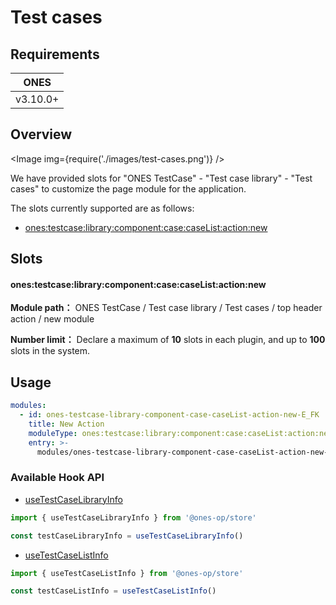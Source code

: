 # Test cases

## Requirements

|   ONES   |
| :------: |
| v3.10.0+ |

## Overview

<Image img={require('./images/test-cases.png')} />

We have provided slots for "ONES TestCase" - "Test case library" - "Test cases" to customize the page module for the application.

The slots currently supported are as follows:

- [ones:testcase:library:component:case:caseList:action:new](#onestestcaselibrarycomponentcasecaselistactionnew)

## Slots

#### ones:testcase:library:component:case:caseList:action:new

**Module path：** ONES TestCase / Test case library / Test cases / top header action / new module

**Number limit：** Declare a maximum of **10** slots in each plugin, and up to **100** slots in the system.

## Usage

```yaml
modules:
  - id: ones-testcase-library-component-case-caseList-action-new-E_FK
    title: New Action
    moduleType: ones:testcase:library:component:case:caseList:action:new
    entry: >-
      modules/ones-testcase-library-component-case-caseList-action-new-E_FK/index.html
```

### Available Hook API

- [useTestCaseLibraryInfo](../../../../../../reference/packages/store/store.md#useTestCaseLibraryInfo)

```ts
import { useTestCaseLibraryInfo } from '@ones-op/store'

const testCaseLibraryInfo = useTestCaseLibraryInfo()
```

- [useTestCaseListInfo](../../../../../../reference/packages/store/store.md#useTestCaseListInfo)

```ts
import { useTestCaseListInfo } from '@ones-op/store'

const testCaseListInfo = useTestCaseListInfo()
```
